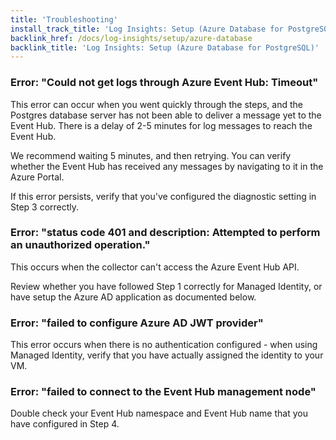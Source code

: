 ```yaml
---
title: 'Troubleshooting'
install_track_title: 'Log Insights: Setup (Azure Database for PostgreSQL)'
backlink_href: /docs/log-insights/setup/azure-database
backlink_title: 'Log Insights: Setup (Azure Database for PostgreSQL)'
---
```


### Error: "Could not get logs through Azure Event Hub: Timeout"

This error can occur when you went quickly through the steps, and the Postgres database
server has not been able to deliver a message yet to the Event Hub. There is a delay of
2-5 minutes for log messages to reach the Event Hub.

We recommend waiting 5 minutes, and then retrying. You can verify whether the Event Hub
has received any messages by navigating to it in the Azure Portal.

If this error persists, verify that you've configured the diagnostic setting in Step 3 correctly.

### Error: "status code 401 and description: Attempted to perform an unauthorized operation."

This occurs when the collector can't access the Azure Event Hub API.

Review whether you have followed Step 1 correctly for Managed Identity, or have setup
the Azure AD application as documented below.

### Error: "failed to configure Azure AD JWT provider"

This error occurs when there is no authentication configured - when using Managed Identity,
verify that you have actually assigned the identity to your VM.

### Error: "failed to connect to the Event Hub management node"

Double check your Event Hub namespace and Event Hub name that you have configured in Step 4.


